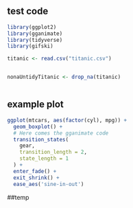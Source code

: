 


## test code
```r
library(ggplot2)
library(gganimate)
library(tidyverse)
library(gifski)
```


```r
titanic <- read.csv("titanic.csv")


nonaUntidyTitanic <- drop_na(titanic)



```




## example plot
```r
ggplot(mtcars, aes(factor(cyl), mpg)) + 
  geom_boxplot() + 
  # Here comes the gganimate code
  transition_states(
    gear,
    transition_length = 2,
    state_length = 1
  ) +
  enter_fade() + 
  exit_shrink() +
  ease_aes('sine-in-out')
```


##temp